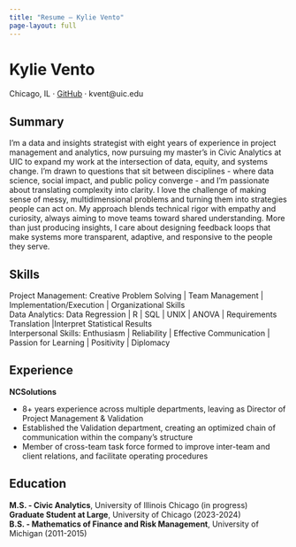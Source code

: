 ```yaml
---
title: "Resume — Kylie Vento"
page-layout: full
---
```


# Kylie Vento
Chicago, IL · [GitHub](https://github.com/kvent-stack) · kvent@uic.edu

## Summary
I’m a data and insights strategist with eight years of experience in project management and analytics, now pursuing my master’s in Civic Analytics at UIC to expand my work at the intersection of data, equity, and systems change. I’m drawn to questions that sit between disciplines - where data science, social impact, and public policy converge - and I’m passionate about translating complexity into clarity. I love the challenge of making sense of messy, multidimensional problems and turning them into strategies people can act on. My approach blends technical rigor with empathy and curiosity, always aiming to move teams toward shared understanding. More than just producing insights, I care about designing feedback loops that make systems more transparent, adaptive, and responsive to the people they serve.

## Skills

Project Management: Creative Problem Solving | Team Management | Implementation/Execution | Organizational Skills   
Data Analytics: Data Regression | R | SQL | UNIX | ANOVA | Requirements Translation |Interpret Statistical Results   
Interpersonal Skills: Enthusiasm | Reliability | Effective Communication | Passion for Learning | Positivity | Diplomacy  

## Experience
**NCSolutions**  

- 8+ years experience across multiple departments, leaving as Director of Project Management & Validation  
- Established the Validation department, creating an optimized chain of communication within the company’s structure  
- Member of cross-team task force formed to improve inter-team and client relations, and facilitate operating procedures  


## Education

**M.S. - Civic Analytics**, University of Illinois Chicago (in progress)  
**Graduate Student at Large**, University of Chicago (2023-2024)  
**B.S. - Mathematics of Finance and Risk Management**, University of Michigan (2011-2015)  